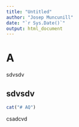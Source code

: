 ```yaml
---
title: "Untitled"
author: "Josep Muncunill"
date: "`r Sys.Date()`"
output: html_document
---
```


# A
sdvsdv

## sdvsdv


```r
cat("# AQ")
```

csadcvd